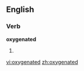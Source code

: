 
==English==

===Verb===
'''oxygenated'''

# {{past of|[[oxygenate]]}}

[[vi:oxygenated]]
[[zh:oxygenated]]